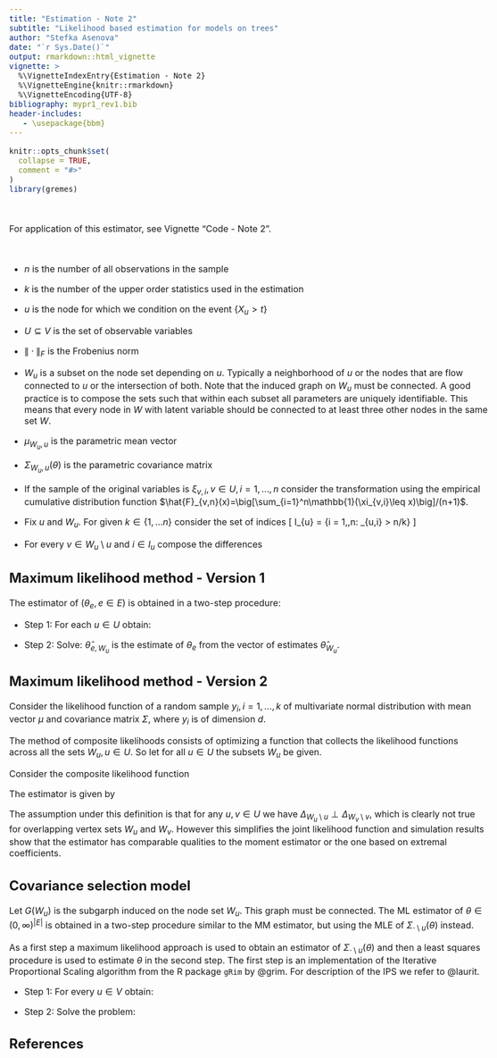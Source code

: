 ```yaml
---
title: "Estimation - Note 2"
subtitle: "Likelihood based estimation for models on trees"
author: "Stefka Asenova"
date: "`r Sys.Date()`"
output: rmarkdown::html_vignette
vignette: >
  %\VignetteIndexEntry{Estimation - Note 2}
  %\VignetteEngine{knitr::rmarkdown}
  %\VignetteEncoding{UTF-8}
bibliography: mypr1_rev1.bib
header-includes:
   - \usepackage{bbm}
---
```



<style type="text/css">
  body{
  font-size: 12pt;
  max-width: 1000px;
  margin-left: auto;
  margin-right: auto;
}
</style>

```r
knitr::opts_chunk$set(
  collapse = TRUE,
  comment = "#>"
)
library(gremes)

```

<br>

For application of this estimator, see Vignette "Code - Note 2".

<br>

- $n$ is the number of all observations in the sample

- $k$ is the number of the upper order statistics used in the estimation

- $u$ is the node for which we condition on the event $\{X_u>t\}$

- $U\subseteq V$ is the set of observable variables

- $\| \cdot \|_F$ is the Frobenius norm

- $W_u$ is a subset on the node set depending on $u$. Typically a neighborhood of $u$ or the nodes that are flow connected to $u$ or the intersection of both. Note that the induced graph on $W_u$ must be connected.  A good practice is to compose the sets such that within each subset all parameters are uniquely identifiable. This means that every node in $W$ with latent variable should be connected to at least three other nodes in the same set $W$.

- $\mu_{W_u, u}$ is the parametric mean vector 

\begin{equation}
	\{\mu_{W_u,u}(\theta)\}_v 
=
-\frac{1}{2}\sum_{e \in p(u,v)} \theta_{e}^2, \quad v\in W_u \setminus u
\end{equation}

- $\Sigma_{W_u,u}(\theta)$ is the parametric covariance matrix

\begin{equation} 
	\big(\Lambda(\theta)\big)_{ij}
	= \lambda^2_{ij}(\theta)
	= \frac{1}{4}\sum_{e \in p(i,j)} \theta_e^2\, , \qquad i,j\in V, \ i \ne j, e\in E.
\end{equation}

 
\begin{equation} \label{eq:hrdist}
   \big(\Sigma_{W_u,u}(\Lambda)\big)_{ij}
    =
    2(\lambda_{iu}^2
    +
    \lambda_{ju}^2
    -
    \lambda^2_{ij}),
    \qquad i,j\in W_u\setminus u.
\end{equation}



- If the sample of the original variables is $\xi_{v,i}, v\in U, i=1,\ldots, n$ consider the transformation using the empirical cumulative distribution function $\hat{F}_{v,n}(x)=\big[\sum_{i=1}^n\mathbb{1}(\xi_{v,i}\leq x)\big]/(n+1)$.
\begin{equation*} 
	\hat{X}_{v,i} = \frac{1}{1-\hat{F}_{v,n}(\xi_{v,i})}, \qquad 
	v \in U, \quad i = 1, \ldots, n.
\end{equation*}

- Fix $u$ and $W_u$. For given $k\in \{1,\ldots n\}$ consider the set of indices 
\[
I_{u} = \{i = 1,\ldots,n: \hat{X}_{u,i} > n/k\}
\]

- For every $v\in W_u\setminus u$ and $i\in I_u$ compose the differences
\begin{equation}
	\Delta_{uv,i} =
	\ln\hat{X}_{v,i}-\ln\hat{X}_{u,i}.
\end{equation}

## Maximum likelihood method - Version 1

The estimator of $(\theta_e, e\in E)$ is obtained in a two-step procedure:

- Step 1: For each $u\in U$ obtain:
\begin{equation} 
        \begin{split}
            \hat{\theta}_{W_u,k,n}
            =
            \arg\max_{\theta_{W_u}\in(0,\infty)^{|W_u|-1}}
            L\Big(\mu_{W_u\setminus u}(\theta), \Sigma_{W_u\setminus u}(\theta); 
            \{\Delta_{uv,i}: v\in W_u\setminus u, i\in I_u\}\Big)
        \end{split}
    \end{equation}
    
-  Step 2: Solve:
  \begin{equation} 
    \hat{\theta}^{MLE1}_{k,n}
    =
    \min_{\theta\in [0,\infty)^{|E|}}
    \sum_{u\in U}\sum_{e\in E}(\hat{\theta}_{e,W_u}-\theta_{e})^2
    \end{equation}
    $\hat{\theta}_{e, W_u}$ is the estimate of $\theta_{e}$ from the vector of estimates  $\hat{\theta}_{W_u}$.
    


## Maximum likelihood method - Version 2

Consider the likelihood function of a random sample $y_{i}, i=1, \ldots, k$ of multivariate normal distribution with mean vector $\mu$ and covariance matrix $\Sigma$, where $y_i$ is of dimension $d$.

\begin{align*}
    L(\mu,\Sigma;\,  &y_1,\ldots,y_k)
    =
    \prod_{i=1}^k\phi_d(y_i-\mu;\Sigma)
    \\&=
    (2\pi)^{-kd/2}(\det \Sigma^{-1})^{k/2}
    %\\&
    %\times
    \exp\Big(
        -\frac{1}{2}\sum_{i=1}^k(y_i-\mu)^T\Sigma^{-1}(y_i-\mu)
    \Big)\, .
\end{align*}

The method of composite likelihoods consists of optimizing a function that collects the likelihood functions across all the sets $W_u, u\in U$. So let for all $u\in U$ the subsets $W_u$ be given.

Consider the composite likelihood function
\begin{equation} 
\begin{split}
    L\big(\theta; \, & \{\Delta_{uv,i}: v\in W_u\setminus u,\, i\in I_u, u\in U\}\big)
    \\&=
    \prod_{u\in U}L\big(\theta_{W_u};  \{\Delta_{uv,i}: v\in W_u\setminus u, i\in I_u\}\big)
    \\&=
    \prod_{u\in U}\prod_{i\in I_u}
    \phi\Big(\{\Delta_{uv,i}: v\in W_u\setminus u, i\in I_u\} - \mu_{W_u, u}(\theta);
    \Sigma_{W_u, u}(\theta)
   \Big)\, .
\end{split}
\end{equation}

The estimator is given by 

\begin{equation}
\hat{\theta}^{MLE2}_{k,n}
=
\arg\max_{\theta\in(0,\infty)^{|E|}}
L\big(\theta; \{\Delta_{uv,i}: v\in W_u\setminus u, i\in I_u, u\in U\}\big)
\end{equation}

The assumption under this definition is that for any $u,v \in U$ we have $\Delta_{W_u\setminus u}\perp \Delta_{W_v\setminus v}$, which is clearly not true for overlapping vertex sets $W_u$ and $W_v$. However this simplifies the joint likelihood function and simulation results show that the estimator has comparable qualities to the moment estimator or the one based on extremal coefficients. 



## Covariance selection model
    
Let $G(W_u)$ is the subgarph induced on the node set $W_u$. This graph must be connected. The ML estimator of $\theta\in (0,\infty)^{|E|}$ is obtained in a two-step procedure similar to the MM estimator, but using the MLE of $\Sigma_{\cdot\setminus u}(\theta)$ instead.

As a first step a maximum likelihood approach is used to obtain an estimator of $\Sigma_{\cdot\setminus u}(\theta)$ and then a least squares procedure is used to estimate $\theta$ in the second step. The first step is an implementation of the Iterative Proportional Scaling algorithm from the R package `gRim` by @grim. For description of the IPS we refer to @laurit. 

- Step 1: For every $u\in V$ obtain:
    \begin{equation}
        \begin{split}
            \widehat{\Sigma^{-1}}_{W_u\setminus u}
            =
            \arg\max_{(\Sigma^{-1})_{W_u\setminus u}}
            L\Big(\hat{\mu}_{W_u\setminus u}, (\Sigma^{-1})_{W_u\setminus u}; 
            \{\Delta_{uv,i}: v\in W_u\setminus u, i\in I_u\}\Big)
        \end{split}
    \end{equation}
    
- Step 2: Solve the problem:
    \begin{equation} 
    \hat{\theta}^{MLE}_{k,n}
    =
    \arg\min_{\theta\in [0,\infty)^{|E|}}
    \sum_{W_u \subseteq V, u\in V}
    \Big\|\widehat{\Sigma^{-1}}_{W_u\setminus u}-\Sigma_{W_u\setminus u}(\theta)\Big\|_F^2
   \end{equation}
    
    
## References


